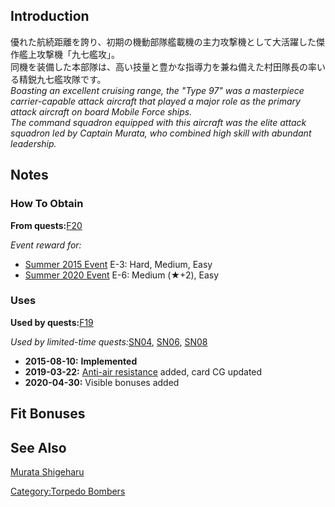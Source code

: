 {{EquipmentInfo|143}}
==Introduction==
優れた航続距離を誇り、初期の機動部隊艦載機の主力攻撃機として大活躍した傑作艦上攻撃機「九七艦攻」。<br>
同機を装備した本部隊は、高い技量と豊かな指導力を兼ね備えた村田隊長の率いる精鋭九七艦攻隊です。<br>

''Boasting an excellent cruising range, the "Type 97" was a masterpiece carrier-capable attack aircraft that played a major role as the primary attack aircraft on board Mobile Force ships.''<br>
''The command squadron equipped with this aircraft was the elite attack squadron led by Captain Murata, who combined high skill with abundant leadership.''

==Notes==
<div class="mw-collapsible"><h3>How To Obtain</h3>
<div class="mw-collapsible-content">
'''From quests: '''[[Quests#F20|F20]]

''Event reward for:''
* [[Summer 2015 Event]] E-3: Hard, Medium, Easy
* [[Summer 2020 Event]] E-6: Medium (★+2), Easy

</div></div>

<div class="mw-collapsible"><h3>Uses</h3>
<div class="mw-collapsible-content">
'''Used by quests: '''[[Quests#F19|F19]]

''Used by limited-time quests: ''[[Quests/Seasonal#SN04|SN04]], [[Quests/Seasonal#SN06|SN06]], [[Quests/Seasonal#SN08|SN08]]

</div></div>


<div class="mw-collapsible><h3>Updates History</h3>
<div class="mw-collapsible-content>
* '''2015-08-10:''' '''Implemented'''
* '''2019-03-22:''' [[Anti-Air Fire#Shoot Down Resistance|Anti-air resistance]] added, card CG updated
* '''2020-04-30:''' Visible bonuses added
</div></div>

==Fit Bonuses==
{{:Type 97 Torpedo Bomber (Murata Squadron)/Bonuses}}

==See Also==
[[wikipedia:Shigeharu Murata|Murata Shigeharu]]
{{Equipmentlist}}
[[Category:Torpedo Bombers]]